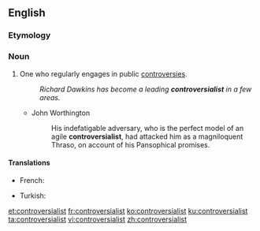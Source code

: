 ==English==

===Etymology===
{{suffix|controversial|ist|lang=en}}

===Noun===
{{en-noun}}

# One who regularly engages in public [[controversies]].
#: ''Richard Dawkins has become a leading '''controversialist''' in a few areas.''
#* John Worthington
#*: His indefatigable adversary, who is the perfect model of an agile '''controversialist''', had attacked him as a magniloquent Thraso, on account of his Pansophical promises.

====Translations====
{{trans-top|one who regularly engages in public controversies}}
* French: {{t+|fr|controversiste}}
{{trans-mid}}
* Turkish: {{t+|tr|tartışmacı}}
{{trans-bottom}}

[[et:controversialist]]
[[fr:controversialist]]
[[ko:controversialist]]
[[ku:controversialist]]
[[ta:controversialist]]
[[vi:controversialist]]
[[zh:controversialist]]